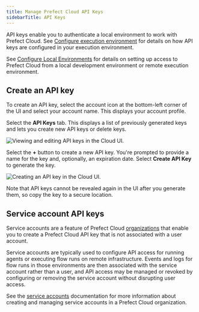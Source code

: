 ```yaml
---
title: Manage Prefect Cloud API Keys
sidebarTitle: API Keys
---
```



API keys enable you to authenticate a local environment to work with Prefect Cloud. See [Configure execution environment](#configure-execution-environment) for details on how API keys are configured in your execution environment.

See [Configure Local Environments](/2.10/ui/cloud-local-environment/) for details on setting up access to Prefect Cloud from a local development environment or remote execution environment.

## Create an API key

To create an API key, select the account icon at the bottom-left corner of the UI and select your account name. This displays your account profile.

Select the **API Keys** tab. This displays a list of previously generated keys and lets you create new API keys or delete keys.

![Viewing and editing API keys in the Cloud UI.](/2.10/img/ui/cloud-api-keys.png)

Select the **+** button to create a new API key. You're prompted to provide a name for the key and, optionally, an expiration date. Select **Create API Key** to generate the key.

![Creating an API key in the Cloud UI.](/2.10/img/ui/cloud-new-api-key.png)

Note that API keys cannot be revealed again in the UI after you generate them, so copy the key to a secure location.

## Service account API keys <span class="badge orgs"></span>

Service accounts are a feature of Prefect Cloud [organizations](/2.10/cloud/organizations/) that enable you to create a Prefect Cloud API key that is not associated with a user account. 

Service accounts are typically used to configure API access for running agents or executing flow runs on remote infrastructure. Events and logs for flow runs in those environments are then associated with the service account rather than a user, and API access may be managed or revoked by configuring or removing the service account without disrupting user access.

See the [service accounts](../service-accounts/) documentation for more information about creating and managing service accounts in a Prefect Cloud organization.
